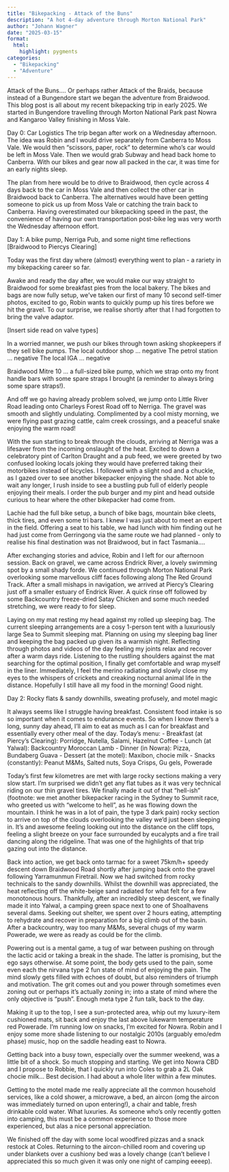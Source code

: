 ```yaml
---
title: "Bikepacking - Attack of the Buns"
description: "A hot 4-day adventure through Morton National Park"
author: "Johann Wagner"
date: "2025-03-15"
format:
  html:
    highlight: pygments
categories:
  - "Bikepacking"
  - "Adventure"
---
```


Attack of the Buns.... Or perhaps rather Attack of the Braids, because instead of a Bungendore start we began the adventure from Braidwood. This blog post is all about my recent bikepacking trip in early 2025. We started in Bungendore travelling through Morton National Park past Nowra and Kangaroo Valley finishing in Moss Vale.

Day 0: Car Logistics
The trip began after work on a Wednesday afternoon. The idea was Robin and I would drive separately from Canberra to Moss Vale. We would then "scissors, paper, rock" to determine who's car would be left in Moss Vale. Then we would grab Subway and head back home to Canberra. With our bikes and gear now all packed in the car, it was time for an early nights sleep.

The plan from here would be to drive to Braidwood, then cycle across 4 days back to the car in Moss Vale and then collect the other car in Braidwood back to Canberra. The alternatives would have been getting someone to pick us up from Moss Vale or catching the train back to Canberra. Having overestimated our bikepacking speed in the past, the convenience of having our own transportation post-bike leg was very worth the Wednesday afternoon effort.

Day 1: A bike pump, Nerriga Pub, and some night time reflections [Braidwood to Piercys Clearing]

Today was the first day where (almost) everything went to plan - a rariety in my bikepacking career so far.

Awake and ready the day after, we would make our way straight to Braidwood for some breakfast pies from the local bakery. The bikes and bags are now fully setup, we've taken our first of many 10 second self-timer photos, excited to go, Robin wants to quickly pump up his tires before we hit the gravel. To our surprise, we realise shortly after that I had forgotten to bring the valve adaptor. 

[Insert side read on valve types] 

In a worried manner, we push our bikes through town asking shopkeepers if they sell bike pumps. The local outdoor shop ... negative
The petrol station ... negative
The local IGA ... negative 

Braidwood Mitre 10 ... a full-sized bike pump, which we strap onto my front handle bars with some spare straps I brought (a reminder to always bring some spare straps!).

And off we go having already problem solved, we jump onto Little River Road leading onto Charleys Forest Road off to Nerriga. The gravel was smooth and slightly undulating. Complimented by a cool misty morning, we were flying past grazing cattle, calm creek crossings, and a peaceful snake enjoying the warm road! 

With the sun starting to break through the clouds, arriving at Nerriga was a lifesaver from the incoming onslaught of the heat. Excited to down a celebratory pint of Carlton Draught and a pub feed, we were greeted by two confused looking locals joking they would have preferred taking their motorbikes instead of bicycles. I followed with a slight nod and a chuckle, as I gazed over to see another bikepacker enjoying the shade. Not able to wait any longer, I rush inside to see a bustling pub full of elderly people enjoying their meals. I order the pub burger and my pint and head outside curious to hear where the other bikepacker had come from. 

Lachie had the full bike setup, a bunch of bike bags, mountain bike cleets, thick tires, and even some tri bars. I knew I was just about to meet an expert in the field. Offering a seat to his table, we had lunch with him finding out he had just come from Gerringong via the same route we had planned - only to realise his final destination was not Braidwood, but in fact Tasmania....

After exchanging stories and advice, Robin and I left for our afternoon session. Back on gravel, we came across Endrick River, a lovely swimming spot by a small shady forde. We continued through Morton National Park overlooking some marvellous cliff faces following along The Red Ground Track. After a small mishaps in navigation, we arrived at Piercy's Clearing just off a smaller estuary of Endrick River. A quick rinse off followed by some Backcountry freeze-dried Satay Chicken and some much needed stretching, we were ready to for sleep.

Laying on my mat resting my head against my rolled up sleeping bag. The current sleeping arrangements are a cosy 1-person tent with a luxuriously large Sea to Summit sleeping mat. Planning on using my sleeping bag liner and keeping the bag packed up given its a warmish night. Reflecting through photos and videos of the day feeling my joints relax and recover after a warm days ride. Listening to the rustling shoulders against the mat searching for the optimal position, I finally get comfortable and wrap myself in the liner. Immediately, I feel the merino radiating and slowly close my eyes to the whispers of crickets and creaking nocturnal animal life in the distance. Hopefully I still have all my food in the morning! Good night.

Day 2: Rocky flats & sandy downhills, sweating profusely, and motel magic

It always seems like I struggle having breakfast. Consistent food intake is so so important when it comes to endurance events. So when I know there's a long, sunny day ahead, I'll aim to eat as much as I can for breakfast and essentially every other meal of the day. Today's menu: 
- Breakfast (at Piercy's Clearing): Porridge, Nutella, Salami, Hazelnut Coffee 
- Lunch (at Yalwal): Backcountry Moroccan Lamb
- Dinner (in Nowra): Pizza, Bundaberg Guava
- Dessert (at the motel): Maxibon, chocie milk
- Snacks (constantly): Peanut M&Ms, Salted nuts, Soya Crisps, Gu gels, Powerade

Today's first few kilometres are met with large rocky sections making a very slow start. I'm surprised we didn't get any flat tubes as it was very technical riding on our thin gravel tires. We finally made it out of that "hell-ish" (footnote: we met another bikepacker racing in the Sydney to Summit race, who greeted us with "welcome to hell", as he was flowing down the mountain. I think he was in a lot of pain, the type 3 dark pain) rocky section to arrive on top of the clouds overlooking the valley we'd just been sleeping in. It's and awesome feeling looking out into the distance on the cliff tops, feeling a slight breeze on your face surrounded by eucalypts and a fire trail dancing along the ridgeline. That was one of the highlights of that trip gazing out into the distance.

Back into action, we get back onto tarmac for a sweet 75km/h+ speedy descent down Braidwood Road shortly after jumping back onto the gravel following Yarramunmun Firetrail. Now we had switched from rocky technicals to the sandy downhills. Whilst the downhill was appreciated, the heat reflecting off the white-beige sand radiated for what felt for a few monotonous hours. Thankfully, after an incredibly steep descent, we finally made it into Yalwal, a camping green space next to one of Shoalhavens several dams. Seeking out shelter, we spent over 2 hours eating, attempting to rehydrate and recover in preparation for a big climb out of the basin. After a backcountry, way too many M&Ms, several chugs of my warm Powerade, we were as ready as could be for the climb.

Powering out is a mental game, a tug of war between pushing on through the lactic acid or taking a break in the shade. The latter is promising, but the ego says otherwise. At some point, the body gets used to the pain, some even each the nirvana type 2 fun state of mind of enjoying the pain. The mind slowly gets filled with echoes of doubt, but also reminders of triumph and motivation. The grit comes out and you power through sometimes even zoning out or perhaps it's actually zoning in; into a state of mind where the only objective is "push". Enough meta type 2 fun talk, back to the day. 

Making it up to the top, I see a sun-protected area, whip out my luxury-item cushioned mats, sit back and enjoy the last above lukewarm temperature red Powerade. I'm running low on snacks, I'm excited for Nowra. Robin and I enjoy some more shade listening to our nostalgic 2010s (arguably emo/edm phase) music, hop on the saddle heading east to Nowra. 

Getting back into a busy town, especially over the summer weekend, was a little bit of a shock. So much stopping and starting. We get into Nowra CBD and I propose to Robbie, that I quickly run into Coles to grab a 2L Oak chocie milk... Best decision. I had about a whole liter within a few minutes.

Getting to the motel made me really appreciate all the common household services, like a cold shower, a microwave, a bed, an aircon (omg the aircon was immediately turned on upon entering!), a chair and table, fresh drinkable cold water. What luxuries. As someone who's only recently gotten into camping, this must be a common experience to those more experienced, but alas a nice personal appreciation.

We finished off the day with some local woodfired pizzas and a snack restock at Coles. Returning to the aircon-chilled room and covering up under blankets over a cushiony bed was a lovely change (can't believe I appreciated this so much given it was only one night of camping eeeep).
